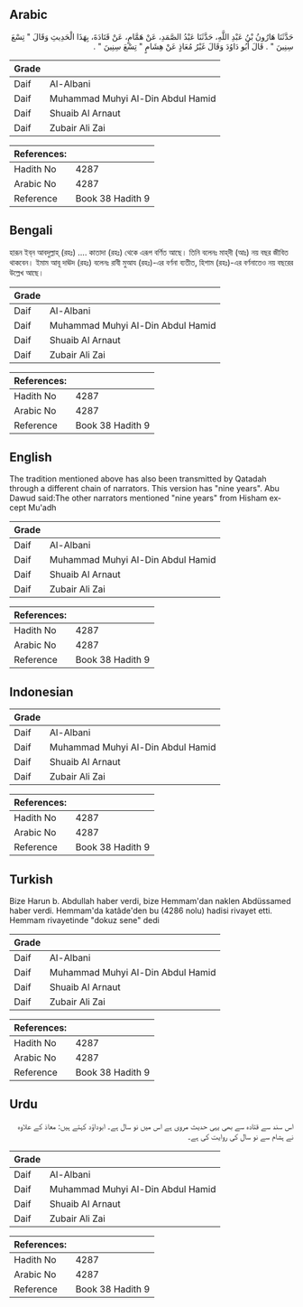 ## Arabic


<div dir="rtl" lang="ar" style={{fontSize:'larger',backgroundColor:'#f8f9fa',padding:20}}>
حَدَّثَنَا هَارُونُ بْنُ عَبْدِ اللَّهِ، حَدَّثَنَا عَبْدُ الصَّمَدِ، عَنْ هَمَّامٍ، عَنْ قَتَادَةَ، بِهَذَا الْحَدِيثِ وَقَالَ ‏"‏ تِسْعَ سِنِينَ ‏"‏ ‏.‏ قَالَ أَبُو دَاوُدَ وَقَالَ غَيْرُ مُعَاذٍ عَنْ هِشَامٍ ‏"‏ تِسْعَ سِنِينَ ‏"‏ ‏.‏
</div>
<div style={{backgroundColor:'#f8f9fa',padding:20, marginBottom: 10}}><table> <thead> <tr> <th>Grade</th> <th></th> </tr> </thead> <tbody> <tr><td>Daif</td><td>Al-Albani</td></tr><tr><td>Daif</td><td>Muhammad Muhyi Al-Din Abdul Hamid</td></tr><tr><td>Daif</td><td>Shuaib Al Arnaut</td></tr><tr><td>Daif</td><td>Zubair Ali Zai</td></tr></tbody></table><table> <thead> <tr> <th>References:</th> <th></th> </tr> </thead> <tbody><tr><td>Hadith No</td><td>4287</td></tr><tr><td>Arabic No</td><td>4287</td></tr><tr><td>Reference</td><td>Book 38 Hadith 9</td></tr></tbody></table></div>

## Bengali


<div dir="ltr" lang="bn" style={{fontSize:'larger',backgroundColor:'#f8f9fa',padding:20}}>
হারূন ইব্‌ন আবদুল্লাহ্‌ (রহঃ) .... কাতাদা (রহঃ) থেকে এরূপ বর্ণিত আছে। তিনি বলেনঃ মাহ্‌দী (আঃ) নয় বছর জীবিত থাকবেন। ইমাম আবূ দাঊদ (রহঃ) বলেনঃ রাবী মুআয (রহঃ)-এর বর্ণনা ব্যতীত, হিশাম (রহঃ)-এর বর্ণনাতেও নয় বছরের উল্লেখ আছে।
</div>
<div style={{backgroundColor:'#f8f9fa',padding:20, marginBottom: 10}}><table> <thead> <tr> <th>Grade</th> <th></th> </tr> </thead> <tbody> <tr><td>Daif</td><td>Al-Albani</td></tr><tr><td>Daif</td><td>Muhammad Muhyi Al-Din Abdul Hamid</td></tr><tr><td>Daif</td><td>Shuaib Al Arnaut</td></tr><tr><td>Daif</td><td>Zubair Ali Zai</td></tr></tbody></table><table> <thead> <tr> <th>References:</th> <th></th> </tr> </thead> <tbody><tr><td>Hadith No</td><td>4287</td></tr><tr><td>Arabic No</td><td>4287</td></tr><tr><td>Reference</td><td>Book 38 Hadith 9</td></tr></tbody></table></div>

## English


<div dir="ltr" lang="en" style={{fontSize:'larger',backgroundColor:'#f8f9fa',padding:20}}>
The tradition mentioned above has also been transmitted by Qatadah through a different chain of narrators. This version has "nine years". Abu Dawud said:The other narrators mentioned "nine years" from Hisham except Mu'adh
</div>
<div style={{backgroundColor:'#f8f9fa',padding:20, marginBottom: 10}}><table> <thead> <tr> <th>Grade</th> <th></th> </tr> </thead> <tbody> <tr><td>Daif</td><td>Al-Albani</td></tr><tr><td>Daif</td><td>Muhammad Muhyi Al-Din Abdul Hamid</td></tr><tr><td>Daif</td><td>Shuaib Al Arnaut</td></tr><tr><td>Daif</td><td>Zubair Ali Zai</td></tr></tbody></table><table> <thead> <tr> <th>References:</th> <th></th> </tr> </thead> <tbody><tr><td>Hadith No</td><td>4287</td></tr><tr><td>Arabic No</td><td>4287</td></tr><tr><td>Reference</td><td>Book 38 Hadith 9</td></tr></tbody></table></div>

## Indonesian


<div dir="ltr" lang="id" style={{fontSize:'larger',backgroundColor:'#f8f9fa',padding:20}}>

</div>
<div style={{backgroundColor:'#f8f9fa',padding:20, marginBottom: 10}}><table> <thead> <tr> <th>Grade</th> <th></th> </tr> </thead> <tbody> <tr><td>Daif</td><td>Al-Albani</td></tr><tr><td>Daif</td><td>Muhammad Muhyi Al-Din Abdul Hamid</td></tr><tr><td>Daif</td><td>Shuaib Al Arnaut</td></tr><tr><td>Daif</td><td>Zubair Ali Zai</td></tr></tbody></table><table> <thead> <tr> <th>References:</th> <th></th> </tr> </thead> <tbody><tr><td>Hadith No</td><td>4287</td></tr><tr><td>Arabic No</td><td>4287</td></tr><tr><td>Reference</td><td>Book 38 Hadith 9</td></tr></tbody></table></div>

## Turkish


<div dir="ltr" lang="tr" style={{fontSize:'larger',backgroundColor:'#f8f9fa',padding:20}}>
Bize Harun b. Abdullah haber verdi, bize Hemmam'dan naklen Abdüssamed haber verdi. Hemmam'da katâde'den bu (4286 nolu) hadisi rivayet etti. Hemmam rivayetinde "dokuz sene" dedi
</div>
<div style={{backgroundColor:'#f8f9fa',padding:20, marginBottom: 10}}><table> <thead> <tr> <th>Grade</th> <th></th> </tr> </thead> <tbody> <tr><td>Daif</td><td>Al-Albani</td></tr><tr><td>Daif</td><td>Muhammad Muhyi Al-Din Abdul Hamid</td></tr><tr><td>Daif</td><td>Shuaib Al Arnaut</td></tr><tr><td>Daif</td><td>Zubair Ali Zai</td></tr></tbody></table><table> <thead> <tr> <th>References:</th> <th></th> </tr> </thead> <tbody><tr><td>Hadith No</td><td>4287</td></tr><tr><td>Arabic No</td><td>4287</td></tr><tr><td>Reference</td><td>Book 38 Hadith 9</td></tr></tbody></table></div>

## Urdu


<div dir="rtl" lang="ur" style={{fontSize:'larger',backgroundColor:'#f8f9fa',padding:20}}>
اس سند سے قتادہ سے بھی یہی حدیث مروی ہے اس میں نو سال ہے۔ ابوداؤد کہتے ہیں: معاذ کے علاوہ نے ہشام سے نو سال کی روایت کی ہے۔
</div>
<div style={{backgroundColor:'#f8f9fa',padding:20, marginBottom: 10}}><table> <thead> <tr> <th>Grade</th> <th></th> </tr> </thead> <tbody> <tr><td>Daif</td><td>Al-Albani</td></tr><tr><td>Daif</td><td>Muhammad Muhyi Al-Din Abdul Hamid</td></tr><tr><td>Daif</td><td>Shuaib Al Arnaut</td></tr><tr><td>Daif</td><td>Zubair Ali Zai</td></tr></tbody></table><table> <thead> <tr> <th>References:</th> <th></th> </tr> </thead> <tbody><tr><td>Hadith No</td><td>4287</td></tr><tr><td>Arabic No</td><td>4287</td></tr><tr><td>Reference</td><td>Book 38 Hadith 9</td></tr></tbody></table></div>